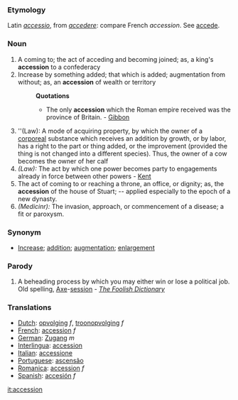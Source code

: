 ===Etymology===
Latin ''[[accessio]]'', from ''[[accedere]]'': compare French ''accession''. See [[accede]].
===Noun===
#A coming to; the act of acceding and becoming joined; as, a king's '''accession''' to a confederacy
#Increase by something added; that which is added; augmentation from without; as, an '''accession''' of wealth or territory
#:'''Quotations'''
#:*The only '''accession''' which the Roman empire received was the province of Britain. - [[Gibbon]]
#''(Law): A mode of acquiring property, by which the owner of a [[corporeal]] substance which receives an addition by growth, or by labor, has a right to the part or thing added, or the improvement (provided the thing is not changed into a different species). Thus, the owner of a cow becomes the owner of her calf
#''(Law):'' The act by which one power becomes party to engagements already in force between other powers - [[Kent]]
#The act of coming to or reaching a throne, an office, or dignity; as, the '''accession''' of the house of Stuart; -- applied especially to the epoch of a new dynasty.
#''(Medicinr):'' The invasion, approach, or commencement of a disease; a fit or paroxysm.

===Synonym===
*[[Increase]]; [[addition]]; [[augmentation]]; [[enlargement]]
===Parody===
#A beheading process by which you may either win or lose a political job.  Old spelling, [[Axe]]-[[session]] - ''[[The Foolish Dictionary]]''

===Translations===
*[[Dutch]]: [[opvolging]] ''f'', [[troonopvolging]] ''f''
*[[French]]: [[accession]] ''f''
*[[German]]: [[Zugang]] ''m''
*[[Interlingua]]: [[accession]]
*[[Italian]]: [[accessione]]
*[[Portuguese]]: [[ascensão]]
*[[Romanica]]: [[accession]] ''f''
*[[Spanish]]: [[accesión]] ''f''

[[it:accession]]